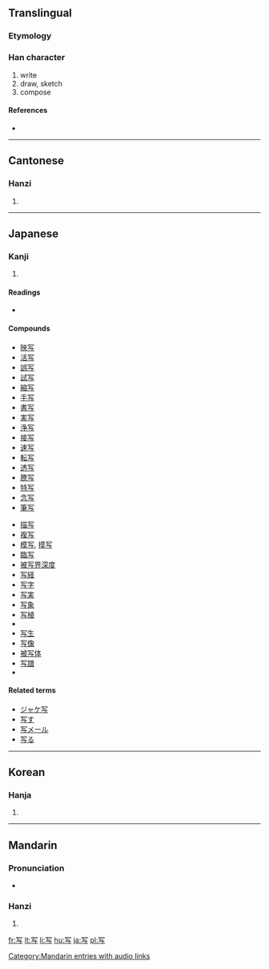 {{also|寫}}
==Translingual==

===Etymology===
{{Han simp|寫}}

===Han character===
{{Han char|rn=14|rad=冖|as=03|sn=5|four=|canj=月卜尸一 (BYSM)}}

# write
# draw, sketch
# compose

====References====
* {{Han ref|kx=0130.161|dkj=01570|dj=0292.170|hdz=10303.010|uh=5199|ud=20889}}

----

==Cantonese==

===Hanzi===
{{yue-hanzi|jyut=|y=se2}}

# {{defn|Cantonese}}

----

==Japanese==

===Kanji===
{{ja-kanji|grade=3|rs=冖03}}

# {{defn|Japanese}}

====Readings====
* {{ja-readings|on=[[しゃ]] ([[sha]])|kun=[[うつす]] ([[写す]], [[utsusu]]), [[うつし]] ([[写し]], [[utsushi]])}}

====Compounds====
{{top2}}
* [[映写]]
* [[活写]]
* [[誤写]]
* [[試写]]
* [[縮写]]
* [[手写]]
* [[書写]]
* [[実写]]
* [[浄写]]
* [[接写]]
* [[速写]]
* [[転写]]
* [[透写]]
* [[謄写]]
* [[特写]]
* [[念写]]
* [[筆写]]
{{mid2}}
* [[描写]]
* [[複写]]
* [[模写]], [[摸写]]
* [[臨写]]
* [[被写界深度]]
* [[写経]]
* [[写字]]
* [[写実]]
* [[写象]]
* [[写植]]
* {{term|写真||photograph|tr=しゃしん, shashin|lang=ja|sc=Jpan}}
* [[写生]]
* [[写像]]
* [[被写体]]
* [[写譜]]
* {{term|写本||manuscript|tr=しゃほん, shahon|lang=ja|sc=Jpan}}
{{bottom}}

====Related terms====
* [[ジャケ写]]
* [[写す]]
* [[写メール]]
* [[写る]]

----

==Korean==

===Hanja===
{{ko-hanja|hangeul=사|rv=sa|mr=sa}}

# {{defn|Korean}}

----

==Mandarin==

===Pronunciation===
* {{audio|zh-xiě.ogg|audio}}

===Hanzi===
{{cmn-hanzi|tra=寫|pin=[[guàn]] ([[guan4]]), [[xiě]] ([[xie3]])|wg=kuan<sup>4</sup>, hsieh<sup>3</sup>}}

# {{defn|Mandarin}}

[[Category:Mandarin entries with audio links]]

[[fr:写]]
[[lt:写]]
[[li:写]]
[[hu:写]]
[[ja:写]]
[[pl:写]]